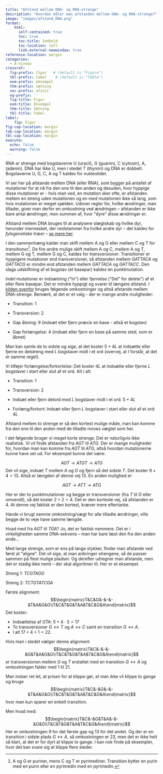 ```yaml
---
title: "Afstand mellem DNA- og RNA-strenge"
description: "Hvordan måler man afstanden mellem DNA- og RNA-strenge?"
image: "images/afstand_DNA.png"
format:
    html: 
      self-contained: true
      toc: true
      toc-title: Indhold
      toc-location: left
      link-external-newwindow: true
reference-location: margin
categories:
  - A-niveau
crossref:
  fig-prefix: figur   # (default is "Figure")
  tbl-prefix: tabel    # (default is "Table")
  exm-prefix: eksempel
  thm-prefix: sætning
  sec-prefix: afsnit
  eq-prefix: ''
  fig-title: Figur
  exm-title: Eksempel
  thm-title: Sætning
  tbl-title: Tabel
label:
    fig: Figur
fig-cap-location: margin
tab-cap-location: margin
tbl-cap-location: margin
execute:
  echo: false
  warning: false
---
```


RNA er strenge med bogstaverne U (uracil), G (guanin), C (cytosin), A,
(adenin). DNA har ikke U, men i stedet T (thymin) og DNA er dobbelt. Bogstaverne U,
G, C, A og T kaldes for nukleotider.

Vi ser her på afstande mellem DNA (eller RNA), som bygger på antallet af
mutationer for at nå fra den ene til den anden og desuden, hvor hyppige
disse mutationer er - hvis man ved, en mutation sker ofte, er afstanden
mellem en streng uden mutationen og en med mutationen ikke så lang, som
hvis mutationen er meget sjælden. Udover regler for, hvilke ændringer,
man tillader, giver man derfor en omkostning ved ændringen -- afstanden
er ikke bare antal ændringer, men summen af, hvor \"dyre\" disse
ændringer er.

Afstand mellem DNA bruges til at analysere slægtskab og hvilke dyr,
herunder mennesket, der nedstammer fra hvilke andre dyr -- det kaldes for *fylogenetiske træer* -- [se mere her](http://www.biotekunderviser.dk/sites/default/files/Handout Bioinformatik workshop Vejle 2.pdf).

I den sammenhæng kalder man skift mellem A og G eller mellem C og T for
*transitioner*[^1]. De fire andre mulige skift mellem A og C, mellem A
og T, mellem G og T, mellem G og C, kaldes for *transversioner*.
Transitioner er hyppigere mutationer end transversioner, så afstanden
mellem $GATTACA$ og $GATTACG$ er mindre end afstanden mellem $GATTACA$ og
$GATTACC$. Den slags udskiftning af et bogstav (et basepar) kaldes en
punktmutation.

*Indel* mutationer er indsætning (\"In\") eller fjernelse (\"Del\" for
delete\") af et eller flere basepar. Det er mindre hyppigt og svarer til
længere afstand. I [kilden ovenfor](http://www.biotekunderviser.dk/sites/default/files/Handout Bioinformatik workshop Vejle 2.pdf) bruges følgende omkostninger og altså
afstande mellem DNA-strenge. Bemærk, at det er et valg - der er mange andre
muligheder:

-   Transition: 1

-   Transversion: 2

-   Gap åbning: 9 (indsæt eller fjern præcis en base - altså et bogstav)

-   Gap forlængelse: 4 (indsæt eller fjern en base på samme sted, som er
    åbnet)

Man kan samle de to sidste og sige, at det koster $5+4L$ at indsætte
eller fjerne en delstreng med $L$ bogstaver midt i et ord (overvej, at
I forstår, at det er samme regel).

Vi tilføjer forlængelse/forkortelse: Det koster $4L$ at indsætte eller
fjerne $L$ bogstaver i start eller slut af et ord. Alt i alt:

-   Transition: 1

-   Transversion: 2

-   Indsæt eller fjern delord med $L$ bogstaver midt i et ord: $5+4L$

-   Forlæng/forkort: Indsæt eller fjern $L$ bogstaver i start eller slut
    af et ord: $4L$

Afstand mellem to strenge er så den kortest mulige måde, man kan komme
fra den ene til den anden med de tilladte moves vægtet som her.

<!-- Overvej, at samme argumenter som i Opgave -->
<!-- [\[Opg:Levensh\]](#Opg:Levensh){reference-type="ref" -->
<!-- reference="Opg:Levensh"} kan vise, at vi har lavet en metrik på mængden -->
<!-- af DNA-strenge. -->

<!-- Et gratis move er at læse strengen bagfra, altså at vende den om. En -->
<!-- DNA-streng har som udgangspunkt ikke en bestemt retning (ER DET MON -->
<!-- RIGTIGT?) -->

I det følgende bruger vi meget korte strenge. Det er naturligvis ikke realistisk. Vi vil finde afstanden fra $AGT$ til $ATG$. Der er mange muligheder for,
hvordan man kan komme fra $AGT$ til $ATG$, altså hvordan mutationerne
kunne have set ud. For eksempel kunne det være:

$$AGT \to ATGT \to ATG$$ 
Det vil sige, indsæt $T$ mellem $A$ og $G$ og fjern så det sidste $T$. Det koster $9+4 =13$. Altså er længden af denne vej $13$. En anden mulighed er 

$$AGT\to ATT \to ATG$$ 

Her er der to punktmutationer og begge er transversioner (fra $T$ til $G$ eller
omvendt), så det koster $2+2=4$. Det er den korteste vej, så
afstanden er $4$. At denne vej faktisk er den kortest, kræver mere eftertanke.

Havde vi brugt samme omkostning/vægt for alle tilladte ændringer, ville
begge de to veje have samme længde.

Hvad med fra $AGT$ til $TGA$? Jo, det er faktisk nemmere. Det er i
virkeligheden samme DNA-sekvens -- man har bare læst den fra den anden
ende\...

Med lange strenge, som er ens på lange stykker, finder man afstande ved
først at \"aligne\". Det vil sige, at man anbringer strengene, så de passer sammen på flest
mulige pladser. Og derefter udregner man afstande, men det er stadig ikke
nemt -- der skal algoritmer til. Her er et eksempel.

Streng 1: $TCGTAGG$ 

Streng 2: $TCTGTATCGA$

Første alignment:
$$\begin{matrix}T&C&G&-&-&-&T&A&G&G\\T&C&T&G&T&A&T&C&G&A\end{matrix}$$
Det koster:

- Indsættelse af $GTA$: $5+4\cdot 3=17$
- To transversioner $G\leftrightarrow T$ og $A\leftrightarrow C$ samt en transition
$G\leftrightarrow A$. 
- I alt $17+4+1=22$.

Hvis man i stedet vælger denne alignment
$$\begin{matrix}T&C&-&-&-&G&T&A&G&G\\T&C&T&G&T&A&T&C&G&A\end{matrix}$$
er transversionen mellem $G$ og $T$ erstattet med en transition
$G\leftrightarrow A$ og omkostningen falder med $1$ til $21.$

Man indser ret let, at prisen for at klippe gør, at man ikke vil klippe
to gange og bruge
$$\begin{matrix}T&C&-&G&-&-&T&A&G&G\\T&C&T&G&T&A&T&C&G&A\end{matrix}$$
hvor man kun sparer en enkelt transition. 

Men hvad med:
$$\begin{matrix}T&C&-&G&T&A&-&-&G&G\\T&C&T&G&T&A&T&C&G&A\end{matrix}$$
Her er omkostningen $9$ for det første gap og $13$ for det andet. Og der
er en transition i sidste plads $G\leftrightarrow A,$ så omkostningen er
$23$, men det er ikke helt så klart, at det er for dyrt at klippe to
gange. I kan nok finde på eksempler, hvor det kan svare sig at klippe flere
steder.

[^1]: A og G er puriner, mens C og T er pyrimediner. Transition bytter
    en purin med en purin eller en pyrimedin med en pyrimedin.
